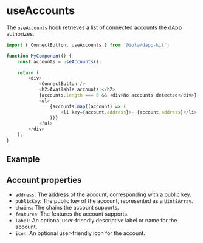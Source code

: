 
# useAccounts

The `useAccounts` hook retrieves a list of connected accounts the dApp authorizes.

```ts
import { ConnectButton, useAccounts } from '@iota/dapp-kit';

function MyComponent() {
	const accounts = useAccounts();

	return (
		<div>
			<ConnectButton />
			<h2>Available accounts:</h2>
			{accounts.length === 0 && <div>No accounts detected</div>}
			<ul>
				{accounts.map((account) => (
					<li key={account.address}>- {account.address}</li>
				))}
			</ul>
		</div>
	);
}
```

## Example

<UseAccountsExample />

## Account properties

- `address`: The address of the account, corresponding with a public key.
- `publicKey`: The public key of the account, represented as a `Uint8Array`.
- `chains`: The chains the account supports.
- `features`: The features the account supports.
- `label`: An optional user-friendly descriptive label or name for the account.
- `icon`: An optional user-friendly icon for the account.
